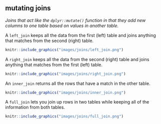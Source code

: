 ## mutating joins

<dfn>Joins that act like the `dplyr::mutate()` function in that they add new columns to one table based on values in another table.</dfn>

A `left_join` keeps all the data from the first (left) table and joins anything that matches from the second (right) table.

```r
knitr::include_graphics("images/joins/left_join.png")
```

A `right_join` keeps all the data from the second (right) table and joins anything that matches from the first (left) table.

```r
knitr::include_graphics("images/joins/right_join.png")
```

An `inner_join` returns all the rows that have a match in the other table.

```r
knitr::include_graphics("images/joins/inner_join.png")
```

A `full_join` lets you join up rows in two tables while keeping all of the information from both tables.

```r
knitr::include_graphics("images/joins/full_join.png")
```

